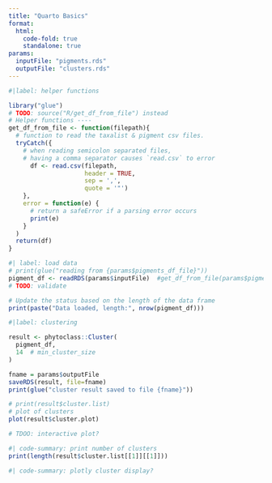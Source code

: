 ```yaml
---
title: "Quarto Basics"
format:
  html:
    code-fold: true
    standalone: true
params:
  inputFile: "pigments.rds"
  outputFile: "clusters.rds"
---
```


```R
#|label: helper functions

library("glue")
# TODO: source("R/get_df_from_file") instead
# Helper functions ----
get_df_from_file <- function(filepath){
  # function to read the taxalist & pigment csv files.
  tryCatch({
    # when reading semicolon separated files,
    # having a comma separator causes `read.csv` to error
      df <- read.csv(filepath,
                     header = TRUE,
                     sep = ',',
                     quote = '"')
    },
    error = function(e) {
      # return a safeError if a parsing error occurs
      print(e)
    }
  )
  return(df)
}

```

```R
#| label: load data
# print(glue("reading from {params$pigments_df_file}"))
pigment_df <- readRDS(params$inputFile)  #get_df_from_file(params$pigments_df_file)
# TODO: validate

# Update the status based on the length of the data frame
print(paste("Data loaded, length:", nrow(pigment_df)))

```

```R
#|label: clustering

result <- phytoclass::Cluster(
  pigment_df,
  14  # min_cluster_size
)
```

```R
fname = params$outputFile
saveRDS(result, file=fname)
print(glue("cluster result saved to file {fname}"))
```

```R
# print(result$cluster.list)
# plot of clusters
plot(result$cluster.plot)

# TDOO: interactive plot?
```

```R
#| code-summary: print number of clusters
print(length(result$cluster.list[[1]][[1]]))
```

```R
#| code-summary: plotly cluster display?
```

